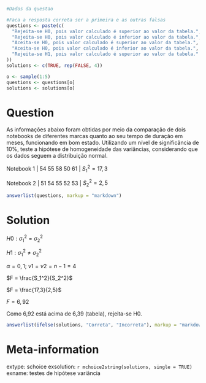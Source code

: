 ```r
#Dados da questao

#Faca a resposta correta ser a primeira e as outras falsas
questions <- paste(c(
  "Rejeita-se H0, pois valor calculado é superior ao valor da tabela.",
  "Rejeita-se H0, pois valor calculado é inferior ao valor da tabela.",
  "Aceita-se H0, pois valor calculado é superior ao valor da tabela.",
  "Aceita-se H0, pois valor calculado é inferior ao valor da tabela.",
  "Rejeita-se H1, pois valor calculado é superior ao valor da tabela."
))
solutions <- c(TRUE, rep(FALSE, 4))

o <- sample(1:5)
questions <- questions[o]
solutions <- solutions[o]
```

Question
========
As informações abaixo foram obtidas por meio da comparação de dois notebooks de diferentes marcas quanto ao seu tempo de duração em meses, funcionando em bom estado. Utilizando um nível de significância de 10%, teste a hipótese de homogeneidade das variâncias, considerando que os dados seguem a distribuição normal.

Notebook 1	|	54	55	58	50	61  | $S_1^2 = 17,3$

Notebook 2	|	51	54	55	52	53  | $S_2^2 = 2,5$


```r
answerlist(questions, markup = "markdown")
```

Solution
========
$H0: \sigma_1^2 = \sigma_2^2$

$H1: \sigma_1^2 \neq \sigma_2^2$

$\alpha = 0,1$; $v1 = v2 = n-1 = 4$

$F = \frac{S_1^2}{S_2^2}$

$F = \frac{17,3}{2,5}$

$F = 6,92$

Como 6,92 está acima de 6,39 (tabela), rejeita-se H0.

```r
answerlist(ifelse(solutions, "Correta", "Incorreta"), markup = "markdown")
```

Meta-information
================
extype: schoice
exsolution: `r mchoice2string(solutions, single = TRUE)`
exname: testes de hipótese variância